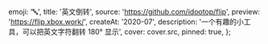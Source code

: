
  emoji: '🔤',
  title: '英文倒转',
  source: 'https://github.com/idootop/flip',
  preview: 'https://flip.xbox.work/',
  createAt: '2020-07',
  description: '一个有趣的小工具，可以把英文字符翻转 180° 显示',
  cover: cover.src,
  pinned: true,
};
